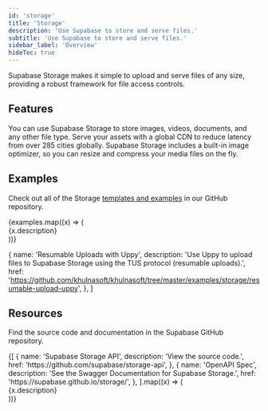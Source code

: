 ```yaml
---
id: 'storage'
title: 'Storage'
description: 'Use Supabase to store and serve files.'
subtitle: 'Use Supabase to store and serve files.'
sidebar_label: 'Overview'
hideToc: true
---
```


Supabase Storage makes it simple to upload and serve files of any size, providing a robust framework for file access controls.

## Features

You can use Supabase Storage to store images, videos, documents, and any other file type. Serve your assets with a global CDN to reduce latency from over 285 cities globally. Supabase Storage includes a built-in image optimizer, so you can resize and compress your media files on the fly.

## Examples

Check out all of the Storage [templates and examples](https://github.com/khulnasoft/khulnasoft/tree/master/examples/storage) in our GitHub repository.

<div className="grid md:grid-cols-12 gap-4 not-prose">
  {examples.map((x) => (
    <div className="col-span-12" key={x.href}>
      <Link href={x.href} passHref>
        <GlassPanel icon={'/docs/img/icons/github-icon'} hasLightIcon={true} title={x.name}>
          {x.description}
        </GlassPanel>
      </Link>
    </div>
  ))}
</div>

  {
    name: 'Resumable Uploads with Uppy',
    description:
      'Use Uppy to upload files to Supabase Storage using the TUS protocol (resumable uploads).',
    href: 'https://github.com/khulnasoft/khulnasoft/tree/master/examples/storage/resumable-upload-uppy',
  },
]

## Resources

Find the source code and documentation in the Supabase GitHub repository.

<div className="grid md:grid-cols-12 gap-4 not-prose">
  {[
    {
      name: 'Supabase Storage API',
      description: 'View the source code.',
      href: 'https://github.com/supabase/storage-api',
    },
    {
      name: 'OpenAPI Spec',
      description: 'See the Swagger Documentation for Supabase Storage.',
      href: 'https://supabase.github.io/storage/',
    },
  ].map((x) => (
    <div className="col-span-6" key={x.href}>
      <Link href={x.href} passHref>
        <GlassPanel title={x.name}>{x.description}</GlassPanel>
      </Link>
    </div>
  ))}
</div>
